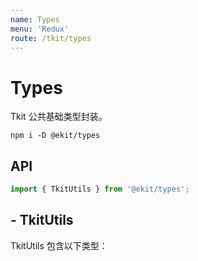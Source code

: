 ```yaml
---
name: Types
menu: 'Redux'
route: /tkit/types
---
```



# Types

Tkit 公共基础类型封装。

`npm i -D @ekit/types`

## API

```ts
import { TkitUtils } from '@ekit/types';
```

## - TkitUtils

TkitUtils 包含以下类型：

<Props of={UtilsInterface} />
